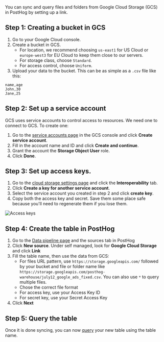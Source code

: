 You can sync and query files and folders from Google Cloud Storage (GCS) in PostHog by setting up a link.

## Step 1: Creating a bucket in GCS

1. Go to your Google Cloud console.
2. Create a bucket in GCS. 
    - For location, we recommend choosing `us-east1` for US Cloud or `europe-west3` for EU Cloud to keep them close to our servers.
    - For storage class, choose `Standard`.
    - For access control, choose `Uniform`.
3. Upload your data to the bucket. This can be as simple as a `.csv` file like this:

```csv
name,age
John,30
Jane,25
```

## Step 2: Set up a service account

GCS uses service accounts to control access to resources. We need one to connect to GCS. To create one:

1. Go to the [service accounts page](https://console.cloud.google.com/iam-admin/serviceaccounts) in the GCS console and click **Create service account**.
2. Fill in the account name and ID and click **Create and continue**.
3. Grant the account the **Storage Object User** role.
4. Click **Done**.

## Step 3: Set up access keys.

1. Go to the [cloud storage settings page](https://console.cloud.google.com/storage/settings) and click the **Interoperability** tab.
2. Click **Create a key for another service account**.
3. Select the service account you created in step 2 and click **create key**.
4. Copy both the access key and secret. Save them some place safe because you'll need to regenerate them if you lose them.

![Access keys](https://res.cloudinary.com/dmukukwp6/image/upload/Clean_Shot_2024_07_17_at_12_57_42_2x_ace42b1d0e.png)

## Step 4: Create the table in PostHog

1. Go to the [Data pipeline page](https://us.posthog.com/pipeline/sources) and the sources tab in PostHog
2. Click **New source**. Under self managed, look for **Google Cloud Storage** and click **Link**
3. Fill the table name, then use the data from GCS: 
    - For files URL pattern, use `https://storage.googleapis.com/` followed by your bucket and file or folder name like `https://storage.googleapis.com/posthog-warehouse/july12_google_ads_fixed.csv`. You can also use `*` to query multiple files.
    - Chose the correct file format
    - For access key, use your Access Key ID
    - For secret key, use your Secret Access Key
4. Click **Next**

<ProductScreenshot
    imageLight="https://res.cloudinary.com/dmukukwp6/image/upload/Clean_Shot_2024_07_17_at_13_03_25_2x_0ec0ddecaf.png"
    imageDark="https://res.cloudinary.com/dmukukwp6/image/upload/Clean_Shot_2024_07_17_at_13_03_43_2x_465b2300b3.png"
    alt="left hand navigation for cohorts" 
    classes="rounded"
/>

## Step 5: Query the table

Once it is done syncing, you can now [query](/docs/data-warehouse/query) your new table using the table name.